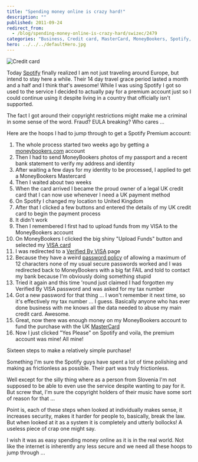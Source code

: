 ```yaml
---
title: "Spending money online is crazy hard!"
description: ""
published: 2011-09-24
redirect_from:
  - /blog/spending-money-online-is-crazy-hard/swizec/2479
categories: "Business, Credit card, MasterCard, MoneyBookers, Spotify, Uncategorized, VISA"
hero: ../../../defaultHero.jpg
---
```


![Credit card](https://swizec.com/wp-content/uploads/2011/09/Credit_card3.jpg)

Today [Spotify](http://www.spotify.com/) finally realized I am not just traveling around Europe, but intend to stay here a while. Their 14 day travel grace period lasted a month and a half and I think that's awesome! While I was using Spotify I got so used to the service I decided to actually pay for a premium account just so I could continue using it despite living in a country that officially isn't supported.

The fact I got around their copyright restrictions might make me a criminal in some sense of the word. Fraud? EULA breaking? Who cares ...

Here are the hoops I had to jump through to get a Spotify Premium account:

1.  The whole process started two weeks ago by getting a [moneybookers.com](http://www.moneybookers.com/) account
2.  Then I had to send MoneyBookers photos of my passport and a recent bank statement to verify my address and identity
3.  After waiting a few days for my identity to be processed, I applied to get a MoneyBookers Mastercard
4.  Then I waited about two weeks
5.  When the card arrived I became the proud owner of a legal UK credit card that I can now use whenever I need a UK payment method
6.  On Spotify I changed my location to United Kingdom
7.  After that I clicked a few buttons and entered the details of my UK credit card to begin the payment process
8.  It didn't work
9.  Then I remembered I first had to upload funds from my VISA to the MoneyBookers account
10. On MoneyBookers I clicked the big shiny "Upload Funds" button and selected my [VISA card](http://www.corporate.visa.com)
11. I was redirected to a [Verified By VISA](http://en.wikipedia.org/wiki/3-D_Secure) page
12. Because they have a weird [password policy](http://en.wikipedia.org/wiki/Password_policy) of allowing a maximum of 12 characters none of my usual secure passwords worked and I was redirected back to MoneyBookers with a big fat FAIL and told to contact my bank because I'm obviously doing something stupid
13. Tried it again and this time 'round just claimed I had forgotten my Verified By VISA password and was asked for my tax number
14. Got a new password for that thing ... I won't remember it next time, so it's effectively my tax number ... I guess. Basically anyone who has ever done business with me knows all the data needed to abuse my main credit card. Awesome.
15. Great, now there was enough money on my MoneyBookers account to fund the purchase with the UK [MasterCard](http://www.mastercard.com/)
16. Now I just clicked "Yes Please" on Spotify and voila, the premium account was mine! All mine!

Sixteen steps to make a relatively simple purchase!

Something I'm sure the Spotify guys have spent a lot of time polishing and making as frictionless as possible. Their part was truly frictionless.

Well except for the silly thing where as a person from Slovenia I'm not supposed to be able to even use the service despite wanting to pay for it. But screw that, I'm sure the copyright holders of their music have some sort of reason for that ...

Point is, each of these steps when looked at individually makes sense, it increases security, makes it harder for people to, basically, break the law. But when looked at it as a system it is completely and utterly bollocks! A useless piece of crap one might say.

I wish it was as easy spending money online as it is in the real world. Not like the internet is inherently any less secure and we need all these hoops to jump through ...